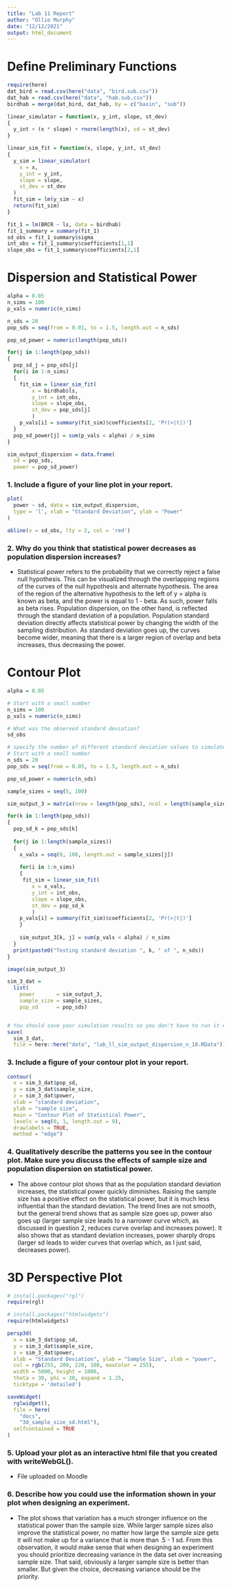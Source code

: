 ```yaml
---
title: "Lab 11 Report"
author: "Ollie Murphy"
date: "12/12/2021"
output: html_document
---
```


# Define Preliminary Functions

```r
require(here)
dat_bird = read.csv(here("data", "bird.sub.csv"))
dat_hab = read.csv(here("data", "hab.sub.csv"))
birdhab = merge(dat_bird, dat_hab, by = c("basin", "sub"))

linear_simulator = function(x, y_int, slope, st_dev)
{
  y_int + (x * slope) + rnorm(length(x), sd = st_dev) 
}

linear_sim_fit = function(x, slope, y_int, st_dev)
{
  y_sim = linear_simulator(
    x = x,
    y_int = y_int,
    slope = slope,
    st_dev = st_dev
  )
  fit_sim = lm(y_sim ~ x)
  return(fit_sim)
}

fit_1 = lm(BRCR ~ ls, data = birdhab)
fit_1_summary = summary(fit_1)
sd_obs = fit_1_summary$sigma
int_obs = fit_1_summary$coefficients[1,1]
slope_obs = fit_1_summary$coefficients[2,1]
```

# Dispersion and Statistical Power

```r
alpha = 0.05
n_sims = 100
p_vals = numeric(n_sims)

n_sds = 20
pop_sds = seq(from = 0.01, to = 1.5, length.out = n_sds)

pop_sd_power = numeric(length(pop_sds))

for(j in 1:length(pop_sds))
{
  pop_sd_j = pop_sds[j]
  for(i in 1:n_sims)
  {
    fit_sim = linear_sim_fit(
        x = birdhab$ls,
        y_int = int_obs,
        slope = slope_obs,
        st_dev = pop_sds[j]
        )
    p_vals[i] = summary(fit_sim)$coefficients[2, 'Pr(>|t|)']
  }
  pop_sd_power[j] = sum(p_vals < alpha) / n_sims
}

sim_output_dispersion = data.frame(
  sd = pop_sds,
  power = pop_sd_power)
```

### 1. Include a figure of your line plot in your report.

```r
plot(
  power ~ sd, data = sim_output_dispersion,
  type = 'l', xlab = "Standard Deviation", ylab = "Power"
)

abline(v = sd_obs, lty = 2, col = 'red')
```

### 2. Why do you think that statistical power decreases as population dispersion increases?

- Statistical power refers to the probability that we correctly reject a false null hypothesis. This can be visualized through the overlapping regions of the curves of the null hypothesis and alternate hypothesis. The area of the region of the alternative hypothesis to the left of y = alpha is known as beta, and the power is equal to 1 - beta. As such, power falls as beta rises. Population dispersion, on the other hand, is reflected through the standard deviation of a population. Population standard deviation directly affects statistical power by changing the width of the sampling distribution. As standard deviation goes up, the curves become wider, meaning that there is a larger region of overlap and beta increases, thus decreasing the power.

# Contour Plot

```r
alpha = 0.05

# Start with a small number
n_sims = 100
p_vals = numeric(n_sims)

# What was the observed standard deviation?
sd_obs

# specify the number of different standard deviation values to simulate:
# Start with a small number
n_sds = 20
pop_sds = seq(from = 0.05, to = 1.5, length.out = n_sds)

pop_sd_power = numeric(n_sds)

sample_sizes = seq(5, 100)

sim_output_3 = matrix(nrow = length(pop_sds), ncol = length(sample_sizes))

for(k in 1:length(pop_sds))
{
  pop_sd_k = pop_sds[k]
  
  for(j in 1:length(sample_sizes))
  {
    x_vals = seq(0, 100, length.out = sample_sizes[j])
    
    for(i in 1:n_sims)
    {
     fit_sim = linear_sim_fit(
        x = x_vals,
        y_int = int_obs,
        slope = slope_obs,
        st_dev = pop_sd_k
        )
    p_vals[i] = summary(fit_sim)$coefficients[2, 'Pr(>|t|)']
    }
    
    sim_output_3[k, j] = sum(p_vals < alpha) / n_sims
  }
  print(paste0("Testing standard deviation ", k, " of ", n_sds))
}
```

``` r
image(sim_output_3)

sim_3_dat = 
  list(
    power       = sim_output_3,
    sample_size = sample_sizes,
    pop_sd      = pop_sds)


# You should save your simulation results so you don't have to run it every time.
save(
  sim_3_dat, 
  file = here::here("data", "lab_ll_sim_output_dispersion_n_10.RData"))
```
### 3. Include a figure of your contour plot in your report.

``` r
contour(
  x = sim_3_dat$pop_sd,
  y = sim_3_dat$sample_size,
  z = sim_3_dat$power,
  xlab = "standard deviation",
  ylab = "sample size",
  main = "Contour Plot of Statistical Power",
  levels = seq(0, 1, length.out = 9),
  drawlabels = TRUE,
  method = "edge")

```

### 4. Qualitatively describe the patterns you see in the contour plot. Make sure you discuss the effects of sample size and population dispersion on statistical power.

- The above contour plot shows that as the population standard deviation increases, the statistical power quickly diminishes. Raising the sample size has a positive effect on the statistical power, but it is much less influential than the standard deviation. The trend lines are not smooth, but the general trend shows that as sample size goes up, power also goes up (larger sample size leads to a narrower curve which, as discussed in question 2, reduces curve overlap and increases power). It also shows that as standard deviation increases, power sharply drops (larger sd leads to wider curves that overlap which, as I just said, decreases power).

# 3D Perspective Plot

```r
# install.packages("rgl")
require(rgl)

# install.packages("htmlwidgets")
require(htmlwidgets)
```
```r
persp3d(
  x = sim_3_dat$pop_sd,
  y = sim_3_dat$sample_size,
  z = sim_3_dat$power,
  xlab = "Standard Deviation", ylab = "Sample Size", zlab = "power",
  col = rgb(255, 209, 220, 100, maxColor = 255),
  width = 5000, height = 1000,
  theta = 30, phi = 30, expand = 1.25,
  ticktype = 'detailed')

saveWidget(
  rglwidget(),
  file = here(
    "docs",
    "3d_sample_size_sd.html"),
  selfcontained = TRUE
)
```

### 5. Upload your plot as an interactive html file that you created with writeWebGL().

- File uploaded on Moodle

### 6. Describe how you could use the information shown in your plot when designing an experiment.

- The plot shows that variation has a much stronger influence on the statistical power than the sample size. While larger sample sizes also improve the statistical power, no matter how large the sample size gets it will not make up for a variance that is more than .5 - 1 sd. From this observation, it would make sense that when designing an experiment you should prioritize decreasing variance in the data set over increasing sample size. That said, obviously a larger sample size is better than smaller. But given the choice, decreasing variance should be the priority.
